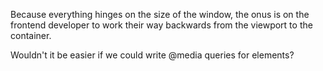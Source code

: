 
<Meta title="Challenges of responsive design/The onus is on us" />

Because everything hinges on the size of the window, the onus is on the frontend developer to work their way backwards from the viewport to the container.

Wouldn't it be easier if we could write @media queries for elements?
